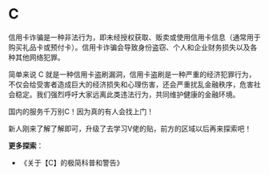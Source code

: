 
C
===

信用卡诈骗是一种非法行为，即未经授权获取、贩卖或使用信用卡信息（通常用于购买礼品卡或预付卡）。信用卡诈骗会导致身份盗窃、个人和企业财务损失以及各种其他网络犯罪。

简单来说 C 就是一种信用卡盗刷漏洞，信用卡盗刷是一种严重的经济犯罪行为，不仅会给受害者造成巨大的经济损失和心理伤害，还会严重扰乱金融秩序，危害社会稳定。我们强烈呼吁大家远离此类违法行为，共同维护健康的金融环境。

<Callout type="warning" emoji="">
    国内的服务千万别C！因为真的有人会找上门！
</Callout>

新人刚来了解了解即可，升级了去学习V佬的贴，前方的区域以后再来探索吧！

**更多探索**：
 - <Link href="https://linux.do/t/topic/128846" target="_blank" style={{ textDecoration: 'none', color: '#3A9FE8' }}>《关于【C】的极简科普和警告》</Link>
